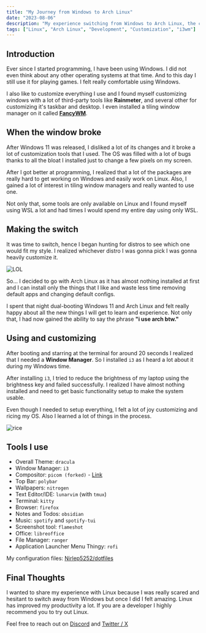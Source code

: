 ---
title: "My Journey from Windows to Arch Linux"
date: "2023-08-06"
description: "My experience switching from Windows to Arch Linux, the challenges I faced, and how it improved my development workflow."
tags: ["Linux", "Arch Linux", "Development", "Customization", "i3wm"]
---

## Introduction

Ever since I started programming, I have been using Windows. I did not even think about any other operating systems at that time. And to this day I still use it for playing games. I felt really comfortable using Windows.

I also like to customize everything I use and I found myself customizing windows with a lot of third-party tools like **Rainmeter**, and several other for customizing it's taskbar and desktop. I even installed a tiling window manager on it called [**FancyWM**](https://github.com/FancyWM/fancywm).

## When the window broke

After Windows 11 was released, I disliked a lot of its changes and it broke a lot of customization tools that I used. The OS was filled with a lot of bugs thanks to all the bloat I installed just to change a few pixels on my screen.

After I got better at programming, I realized that a lot of the packages are really hard to get working on Windows and easily work on Linux. Also, I gained a lot of interest in tiling window managers and really wanted to use one.

Not only that, some tools are only available on Linux and I found myself using WSL a lot and had times I would spend my entire day using only WSL.

## Making the switch

It was time to switch, hence I began hunting for distros to see which one would fit my style. I realized whichever distro I was gonna pick I was gonna heavily customize it.

![LOL](https://media.discordapp.net/attachments/1007497826592362568/1137739628191948860/LOL.jpg)

So... I decided to go with Arch Linux as it has almost nothing installed at first and I can install only the things that I like and waste less time removing default apps and changing default configs.

I spent that night dual-booting Windows 11 and Arch Linux and felt really happy about all the new things I will get to learn and experience. Not only that, I had now gained the ability to say the phrase **"i use arch btw."**

## Using and customizing

After booting and starring at the terminal for around 20 seconds I realized that I needed a **Window Manager**. So I installed `i3` as I heard a lot about it during my Windows time.

After installing `i3`, I tried to reduce the brightness of my laptop using the brightness key and failed successfully. I realized I have almost nothing installed and need to get basic functionality setup to make the system usable.

Even though I needed to setup everything, I felt a lot of joy customizing and ricing my OS. Also I learned a lot of things in the process.

![rice](https://media.discordapp.net/attachments/1007497826592362568/1137747439948927028/lol-rice.png)

## Tools I use

- Overall Theme: `dracula`
- Window Manager: `i3`
- Compositor: `picom (forked)` - [Link](https://github.com/pijulius/picom/)
- Top Bar: `polybar`
- Wallpapers: `nitrogen`
- Text Editor/IDE: `lunarvim` (with `tmux`)
- Terminal: `kitty`
- Browser: `firefox`
- Notes and Todos: `obsidian`
- Music: `spotify` and `spotify-tui`
- Screenshot tool: `flameshot`
- Office: `libreoffice`
- File Manager: `ranger`
- Application Launcher Menu Thingy: `rofi`

My configuration files: [Nirlep5252/dotfiles](https://github.com/Nirlep5252/dotfiles/)

## Final Thoughts

I wanted to share my experience with Linux because I was really scared and hesitant to switch away from Windows but once I did I felt amazing. Linux has improved my productivity a lot. If you are a developer I highly recommend you to try out Linux.

Feel free to reach out on [Discord](https://discord.com/invite/9rYbc54KtY) and [Twitter / X](https://twitter.com/nirlep_5252_)
